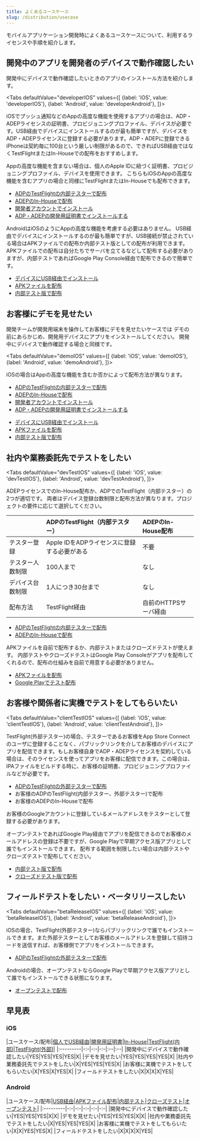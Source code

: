```yaml
---
title: よくあるユースケース
slug: /distribution/usecase
---
```



モバイルアプリケーション開発時によくあるユースケースについて、利用するライセンスや手順を紹介します。

## 開発中のアプリを開発者のデバイスで動作確認したい

開発中にデバイスで動作確認したいときのアプリのインストール方法を紹介します。

<!-- textlint-disable ja-technical-writing/sentence-length -->

<Tabs
  defaultValue="developerIOS"
  values={[
    {label: 'iOS', value: 'developerIOS'},
    {label: 'Android', value: 'developerAndroid'},
  ]}>

<!-- textlint-enable ja-technical-writing/sentence-length -->

<TabItem value="developerIOS">

iOSでプッシュ通知などのAppの高度な機能を使用するアプリの場合は、ADP・ADEPライセンスの証明書、プロビジョニングプロファイル、デバイスが必要です。USB経由でデバイスにインストールするのが最も簡単ですが、デバイスをADP・ADEPライセンスに登録する必要があります。ADP・ADEPに登録できるiPhoneは契約毎に100台という厳しい制限があるので、できればUSB経由ではなくTestFlightまたはIn-Houseでの配布をおすすめします。

Appの高度な機能を含まない場合は、個人のApple IDに紐づく証明書、プロビジョニングプロファイル、デバイスを使用できます。
こちらもiOSのAppの高度な機能を含むアプリの場合と同様にTestFlightまたはIn-Houseでも配布できます。

- [ADPのTestFlightの内部テスターで配布](../ios-testflight.md)
- [ADEPのIn-Houseで配布](../ios-in-house.md)
- [開発者アカウントでインストール](../ios-developer-account.md)
- [ADP・ADEPの開発用証明書でインストールする](../ios-develop-certificate.md)

</TabItem>
<TabItem value="developerAndroid">

AndroidはiOSのようにAppの高度な機能を考慮する必要はありません。 USB経由でデバイスにインストールするのが最も簡単ですが、USB接続が禁止されている場合はAPKファイルでの配布か内部テスト版としての配布が利用できます。APKファイルでの配布は自分たちでサーバを立てるなどして配布する必要がありますが、内部テストであればGoogle Play Console経由で配布できるので簡単です。

- [デバイスにUSB経由でインストール](../android-local.md)
- [APKファイルを配布](../android-apk-dist.md)
- [内部テスト版で配布](../android-google-play-test.md)

</TabItem>
</Tabs>

## お客様にデモを見せたい

開発チームが開発用端末を操作してお客様にデモを見せたい​​​​​​​ケースでは
デモの前にあらかじめ、開発用デバイスにアプリをインストールしてください。 開発中にデバイスで動作確認する場合と同様です。

<!-- textlint-disable ja-technical-writing/sentence-length -->

<Tabs
  defaultValue="demoIOS"
  values={[
    {label: 'iOS', value: 'demoIOS'},
    {label: 'Android', value: 'demoAndroid'},
  ]}>

<!-- textlint-enable ja-technical-writing/sentence-length -->

<TabItem value="demoIOS">

iOSの場合はAppの高度な機能を含むか否かによって配布方法が異なります。

- [ADPのTestFlightの内部テスターで配布](../ios-testflight.md)
- [ADEPのIn-Houseで配布](../ios-in-house.md)
- [開発者アカウントでインストール](../ios-developer-account.md)
- [ADP・ADEPの開発用証明書でインストールする](../ios-develop-certificate.md)

</TabItem>
<TabItem value="demoAndroid">

- [デバイスにUSB経由でインストール](../android-local.md)
- [APKファイルを配布](../android-apk-dist.md)
- [内部テスト版で配布](../android-google-play-test.md)

</TabItem>
</Tabs>

## 社内や業務委託先でテストをしたい

<!-- textlint-disable ja-technical-writing/sentence-length -->

<Tabs
  defaultValue="devTestIOS"
  values={[
    {label: 'iOS', value: 'devTestIOS'},
    {label: 'Android', value: 'devTestAndroid'},
  ]}>

<!-- textlint-enable ja-technical-writing/sentence-length -->

<TabItem value="devTestIOS">

ADEPライセンスでのIn-House配布か、ADPでのTestFlight（内部テスター）の2つが適切です。
両者はデバイス登録台数制限と配布方法が異なります。プロジェクトの要件に応じて選択してください。

|  |ADPのTestFlight（内部テスター）|ADEPのIn-House配布|
|:-|:---------------------------|:----------------|
|テスター登録|Apple IDをADPライセンスに登録する必要がある|不要|
|テスター人数制限|100人まで|なし|
|デバイス台数制限|1人につき30台まで|なし|
|配布方法 | TestFlight経由|自前のHTTPSサーバ経由|

 - [ADPのTestFlightの内部テスターで配布](../ios-testflight.md)
 - [ADEPのIn-Houseで配布](../ios-in-house.md)

</TabItem>
<TabItem value="devTestAndroid">

APKファイルを自前で配布するか、内部テストまたはクローズドテストが使えます。
内部テストやクローズドテストはGoogle Play Consoleがアプリを配布してくれるので、配布の仕組みを自前で用意する必要がありません。

 - [APKファイルを配布](../android-apk-dist.md)
 - [Google Playでテスト配布](../android-google-play-test.md)

</TabItem>
</Tabs>

## お客様や関係者に実機でテストをしてもらいたい

<!-- textlint-disable ja-technical-writing/sentence-length -->

<Tabs
  defaultValue="clientTestIOS"
  values={[
    {label: 'iOS', value: 'clientTestIOS'},
    {label: 'Android', value: 'clientTestAndroid'},
  ]}>

<!-- textlint-enable ja-technical-writing/sentence-length -->

<TabItem value="clientTestIOS">

TestFlight(外部テスター)の場合、テスターであるお客様をApp Store Connectのユーザに登録することなく、パブリックリンクを介してお客様のデバイスにアプリを配信できます。もしお客様自身でADP・ADEPライセンスを契約している場合は、そのライセンスを使ってアプリをお客様に配信できます。この場合は、IPAファイルをビルドする時に、お客様の証明書、プロビジョニングプロファイルなどが必要です。

 - [ADPのTestFlightの外部テスターで配布](../ios-testflight.md)
 - お客様のADPのTestFlight(内部テスター、外部テスター)で配布
 - お客様のADEPのIn-Houseで配布

</TabItem>
<TabItem value="clientTestAndroid">

お客様のGoogleアカウントに登録しているメールアドレスをテスターとして登録する必要があります。

オープンテストであればGoogle Play経由でアプリを配信できるのでお客様のメールアドレスの登録は不要ですが、Google Playで早期アクセス版アプリとして誰でもインストールできます。
配布する範囲を制限したい場合は内部テストやクローズテストで配布してください。

 - [内部テスト版で配布](../android-google-play-test.md)
 - [クローズドテスト版で配布](../android-google-play-test.md)

</TabItem>
</Tabs>

## フィールドテストをしたい・ベータリリースしたい

<!-- textlint-disable ja-technical-writing/sentence-length -->

<Tabs
  defaultValue="betaReleaseIOS"
  values={[
    {label: 'iOS', value: 'betaReleaseIOS'},
    {label: 'Android', value: 'betaReleaseAndroid'},
  ]}>

<!-- textlint-enable ja-technical-writing/sentence-length -->

<TabItem value="betaReleaseIOS">

iOSの場合、TestFlight(外部テスター)ならパブリックリンクで誰でもインストールできます。また外部テスターとしてお客様のメールアドレスを登録して招待コードを送信すれば、お客様側でアプリをインストールできます。

 - [ADPのTestFlightの外部テスターで配布](../ios-testflight.md)

</TabItem>
<TabItem value="betaReleaseAndroid">

Androidの場合、オープンテストならGoogle Playで早期アクセス版アプリとして誰でもインストールできる状態になります。

 - [オープンテストで配布](../android-google-play-test.md)

</TabItem>
</Tabs>

## 早見表

### iOS

|ユースケース/配布|[個人でUSB経由](../ios-developer-account.md)|[開発用証明書](../ios-develop-certificate.md)|[In-House](../ios-in-house.md)|[TestFlight(内部)](../ios-testflight.md)|[TestFlight(外部)](../ios-testflight.md)|
|:---------|-:-|-:-|-:-|:--|:--|
|開発中にデバイスで動作確認したい|YES|YES|YES|YES|X|
|デモを見せたい|YES|YES|YES|YES|X|
|社内や業務委託先でテストをしたい|X|YES|YES|YES|X|
|お客様に実機でテストをしてもらいたい|X|YES|X|YES|X|
|フィールドテストをしたい|X|X|X|X|YES|

### Android

|ユースケース/配布|[USB経由](../android-local.md)|[APKファイル配布](../android-apk-dist.md)|[内部テスト](../android-google-play-test.md)|[クローズテスト](../android-google-play-test.md)|[オープンテスト](../android-google-play-test.md)|
|:---------|-:-|-:-|-:-|-:-|-:-|
|開発中にデバイスで動作確認したい|YES|YES|YES|X|X|
|デモを見せたい|YES|YES|YES|X|X|
|社内や業務委託先でテストをしたい|X|YES|YES|YES|X|
|お客様に実機でテストをしてもらいたい|X|X|YES|YES|X|
|フィールドテストをしたい|X|X|X|X|YES|
